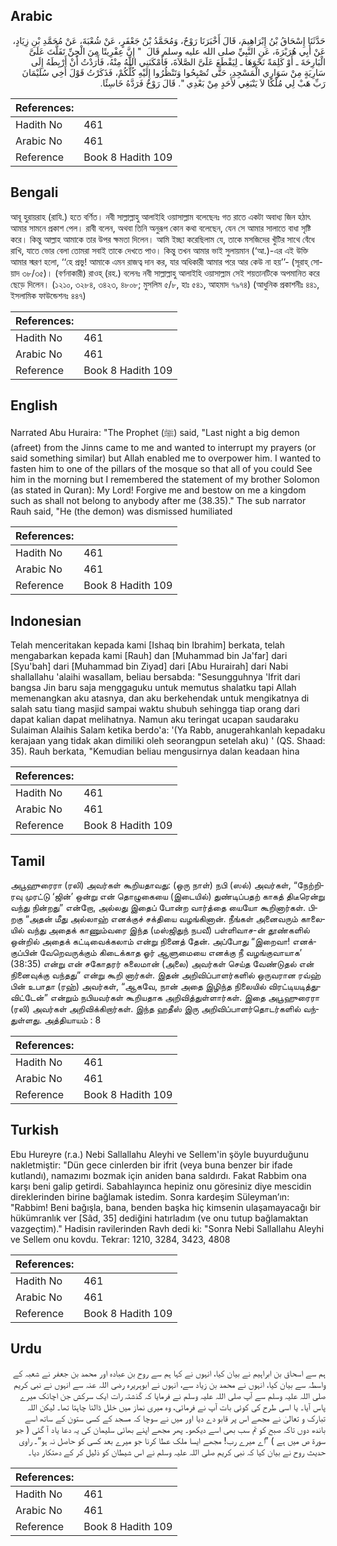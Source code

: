 ## Arabic


<div dir="rtl" lang="ar" style={{fontSize:'larger',backgroundColor:'#f8f9fa',padding:20}}>
حَدَّثَنَا إِسْحَاقُ بْنُ إِبْرَاهِيمَ، قَالَ أَخْبَرَنَا رَوْحٌ، وَمُحَمَّدُ بْنُ جَعْفَرٍ، عَنْ شُعْبَةَ، عَنْ مُحَمَّدِ بْنِ زِيَادٍ، عَنْ أَبِي هُرَيْرَةَ، عَنِ النَّبِيِّ صلى الله عليه وسلم قَالَ ‏ "‏ إِنَّ عِفْرِيتًا مِنَ الْجِنِّ تَفَلَّتَ عَلَىَّ الْبَارِحَةَ ـ أَوْ كَلِمَةً نَحْوَهَا ـ لِيَقْطَعَ عَلَىَّ الصَّلاَةَ، فَأَمْكَنَنِي اللَّهُ مِنْهُ، فَأَرَدْتُ أَنْ أَرْبِطَهُ إِلَى سَارِيَةٍ مِنْ سَوَارِي الْمَسْجِدِ، حَتَّى تُصْبِحُوا وَتَنْظُرُوا إِلَيْهِ كُلُّكُمْ، فَذَكَرْتُ قَوْلَ أَخِي سُلَيْمَانَ رَبِّ هَبْ لِي مُلْكًا لاَ يَنْبَغِي لأَحَدٍ مِنْ بَعْدِي ‏"‏‏.‏ قَالَ رَوْحٌ فَرَدَّهُ خَاسِئًا‏.‏
</div>
<div style={{backgroundColor:'#f8f9fa',padding:20, marginBottom: 10}}><table> <thead> <tr> <th>References:</th> <th></th> </tr> </thead> <tbody><tr><td>Hadith No</td><td>461</td></tr><tr><td>Arabic No</td><td>461</td></tr><tr><td>Reference</td><td>Book 8 Hadith 109</td></tr></tbody></table></div>

## Bengali


<div dir="ltr" lang="bn" style={{fontSize:'larger',backgroundColor:'#f8f9fa',padding:20}}>
আবূ হুরায়রাহ (রাযি.) হতে বর্ণিত। নবী সাল্লাল্লাহু আলাইহি ওয়াসাল্লাম বলেছেনঃ গত রাতে একটা অবাধ্য জিন হঠাৎ আমার সামনে প্রকাশ পেল। রাবী বলেন, অথবা তিনি অনুরূপ কোন কথা বলেছেন, যেন সে আমার সালাতে বাধা সৃষ্টি করে। কিন্তু আল্লাহ আমাকে তার উপর ক্ষমতা দিলেন। আমি ইচ্ছা করেছিলাম যে, তাকে মসজিদের খুঁটির সাথে বেঁধে রাখি, যাতে ভোর বেলা তোমরা সবাই তাকে দেখতে পাও। কিন্তু তখন আমার ভাই সুলায়মান (‘আ.)-এর এই উক্তি আমার স্মরণ হলো, ‘‘হে প্রভু! আমাকে এমন রাজত্ব দান কর, যার অধিকারী আমার পরে আর কেউ না হয়’’- (সূরাহ্ সোয়াদ ৩৮/৩৫)। (বর্ণনাকারী) রাওহ্ (রহ.) বলেনঃ নবী সাল্লাল্লাহু আলাইহি ওয়াসাল্লাম সেই শয়তানটিকে অপমানিত করে ছেড়ে দিলেন। (১২১০, ৩২৮৪, ৩৪২৩, ৪৮০৮; মুসলিম ৫/৮, হাঃ ৫৪১, আহমাদ ৭৯৭৪) (আধুনিক প্রকাশনীঃ ৪৪১, ইসলামিক ফাউন্ডেশনঃ ৪৪৭)
</div>
<div style={{backgroundColor:'#f8f9fa',padding:20, marginBottom: 10}}><table> <thead> <tr> <th>References:</th> <th></th> </tr> </thead> <tbody><tr><td>Hadith No</td><td>461</td></tr><tr><td>Arabic No</td><td>461</td></tr><tr><td>Reference</td><td>Book 8 Hadith 109</td></tr></tbody></table></div>

## English


<div dir="ltr" lang="en" style={{fontSize:'larger',backgroundColor:'#f8f9fa',padding:20}}>
Narrated Abu Huraira: "The Prophet (ﷺ) said, "Last night a big demon (afreet) from the Jinns came to me and wanted to interrupt my prayers (or said something similar) but Allah enabled me to overpower him. I wanted to fasten him to one of the pillars of the mosque so that all of you could See him in the morning but I remembered the statement of my brother Solomon (as stated in Quran): My Lord! Forgive me and bestow on me a kingdom such as shall not belong to anybody after me (38.35)." The sub narrator Rauh said, "He (the demon) was dismissed humiliated
</div>
<div style={{backgroundColor:'#f8f9fa',padding:20, marginBottom: 10}}><table> <thead> <tr> <th>References:</th> <th></th> </tr> </thead> <tbody><tr><td>Hadith No</td><td>461</td></tr><tr><td>Arabic No</td><td>461</td></tr><tr><td>Reference</td><td>Book 8 Hadith 109</td></tr></tbody></table></div>

## Indonesian


<div dir="ltr" lang="id" style={{fontSize:'larger',backgroundColor:'#f8f9fa',padding:20}}>
Telah menceritakan kepada kami [Ishaq bin Ibrahim] berkata, telah mengabarkan kepada kami [Rauh] dan [Muhammad bin Ja'far] dari [Syu'bah] dari [Muhammad bin Ziyad] dari [Abu Hurairah] dari Nabi shallallahu 'alaihi wasallam, beliau bersabda: "Sesungguhnya 'Ifrit dari bangsa Jin baru saja menggaguku untuk memutus shalatku tapi Allah memenangkan aku atasnya, dan aku berkehendak untuk mengikatnya di salah satu tiang masjid sampai waktu shubuh sehingga tiap orang dari dapat kalian dapat melihatnya. Namun aku teringat ucapan saudaraku Sulaiman Alaihis Salam ketika berdo'a: '(Ya Rabb, anugerahkanlah kepadaku kerajaan yang tidak akan dimiliki oleh seorangpun setelah aku) ' (QS. Shaad: 35). Rauh berkata, "Kemudian beliau mengusirnya dalan keadaan hina
</div>
<div style={{backgroundColor:'#f8f9fa',padding:20, marginBottom: 10}}><table> <thead> <tr> <th>References:</th> <th></th> </tr> </thead> <tbody><tr><td>Hadith No</td><td>461</td></tr><tr><td>Arabic No</td><td>461</td></tr><tr><td>Reference</td><td>Book 8 Hadith 109</td></tr></tbody></table></div>

## Tamil


<div dir="ltr" lang="ta" style={{fontSize:'larger',backgroundColor:'#f8f9fa',padding:20}}>
அபூஹுரைரா (ரலி) அவர்கள் கூறியதாவது: (ஒரு நாள்) நபி (ஸல்) அவர்கள், “நேற்றிரவு முரட்டு ‘ஜின்’ ஒன்று என் தொழுகையை (இடையில்) துண்டிப்பதற் காகத் திடீரென்று வந்து நின்றது” என்றோ, அல்லது இதைப் போன்ற வார்த்தை யையோ கூறினார்கள். பிறகு “அதன் மீது அல்லாஹ் எனக்குச் சக்தியை வழங்கினான். நீங்கள் அனைவரும் காலையில் வந்து அதைக் காணும்வரை இந்த (மஸ்ஜிதுந் நபவீ) பள்ளிவாச-ன் தூண்களில் ஒன்றில் அதைக் கட்டிவைக்கலாம் என்று நினைத் தேன். அப்போது “இறைவா! எனக்குப்பின் வேறெவருக்கும் கிடைக்காத ஓர் ஆளுமையை எனக்கு நீ வழங்குவாயாக’ (38:35) என்று என் சகோதரர் சுலைமான் (அலை) அவர்கள் செய்த வேண்டுதல் என் நினைவுக்கு வந்தது” என்று கூறி னார்கள். இதன் அறிவிப்பாளர்களில் ஒருவரான ரவ்ஹ் பின் உபாதா (ரஹ்) அவர்கள், “ஆகவே, நான் அதை இழிந்த நிலையில் விரட்டியடித்துவிட்டேன்” என்றும் நபியவர்கள் கூறியதாக அறிவித்துள்ளார்கள். இதை அபூஹுரைரா (ரலி) அவர்கள் அறிவிக்கிறார்கள். இந்த ஹதீஸ் இரு அறிவிப்பாளர்தொடர்களில் வந்துள்ளது. அத்தியாயம் : 8
</div>
<div style={{backgroundColor:'#f8f9fa',padding:20, marginBottom: 10}}><table> <thead> <tr> <th>References:</th> <th></th> </tr> </thead> <tbody><tr><td>Hadith No</td><td>461</td></tr><tr><td>Arabic No</td><td>461</td></tr><tr><td>Reference</td><td>Book 8 Hadith 109</td></tr></tbody></table></div>

## Turkish


<div dir="ltr" lang="tr" style={{fontSize:'larger',backgroundColor:'#f8f9fa',padding:20}}>
Ebu Hureyre (r.a.) Nebi Sallallahu Aleyhi ve Sellem'in şöyle buyurduğunu nakletmiştir: "Dün gece cinlerden bir ifrit (veya buna benzer bir ifade kutlandı), namazımı bozmak için aniden bana saldırdı. Fakat Rabbim ona karşı beni galip getirdi. Sabahlayınca hepiniz onu göresiniz diye mescidin direklerinden birine bağlamak istedim. Sonra kardeşim Süleyman’ın: "Rabbim! Beni bağışla, bana, benden başka hiç kimsenin ulaşamayacağı bir hükümranlık ver [Sâd, 35] dediğini hatırladım (ve onu tutup bağlamaktan vazgeçtim)." Hadisin ravilerinden Ravh dedi ki: "Sonra Nebi Sallallahu Aleyhi ve Sellem onu kovdu. Tekrar: 1210, 3284, 3423, 4808
</div>
<div style={{backgroundColor:'#f8f9fa',padding:20, marginBottom: 10}}><table> <thead> <tr> <th>References:</th> <th></th> </tr> </thead> <tbody><tr><td>Hadith No</td><td>461</td></tr><tr><td>Arabic No</td><td>461</td></tr><tr><td>Reference</td><td>Book 8 Hadith 109</td></tr></tbody></table></div>

## Urdu


<div dir="rtl" lang="ur" style={{fontSize:'larger',backgroundColor:'#f8f9fa',padding:20}}>
ہم سے اسحاق بن ابراہیم نے بیان کیا، انہوں نے کہا ہم سے روح بن عبادہ اور محمد بن جعفر نے شعبہ کے واسطہ سے بیان کیا، انہوں نے محمد بن زیاد سے، انہوں نے ابوہریرہ رضی اللہ عنہ سے انہوں نے نبی کریم صلی اللہ علیہ وسلم سے آپ صلی اللہ علیہ وسلم نے فرمایا کہ گذشتہ رات ایک سرکش جن اچانک میرے پاس آیا۔ یا اسی طرح کی کوئی بات آپ نے فرمائی، وہ میری نماز میں خلل ڈالنا چاہتا تھا۔ لیکن اللہ تبارک و تعالیٰ نے مجھے اس پر قابو دے دیا اور میں نے سوچا کہ مسجد کے کسی ستون کے ساتھ اسے باندھ دوں تاکہ صبح کو تم سب بھی اسے دیکھو۔ پھر مجھے اپنے بھائی سلیمان کی یہ دعا یاد آ گئی ( جو سورۃ ص میں ہے ) ”اے میرے رب! مجھے ایسا ملک عطا کرنا جو میرے بعد کسی کو حاصل نہ ہو“۔ راوی حدیث روح نے بیان کیا کہ نبی کریم صلی اللہ علیہ وسلم نے اس شیطان کو ذلیل کر کے دھتکار دیا۔
</div>
<div style={{backgroundColor:'#f8f9fa',padding:20, marginBottom: 10}}><table> <thead> <tr> <th>References:</th> <th></th> </tr> </thead> <tbody><tr><td>Hadith No</td><td>461</td></tr><tr><td>Arabic No</td><td>461</td></tr><tr><td>Reference</td><td>Book 8 Hadith 109</td></tr></tbody></table></div>